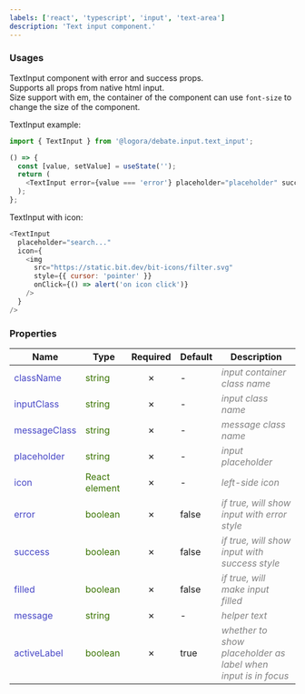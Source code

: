 ```yaml
---
labels: ['react', 'typescript', 'input', 'text-area']
description: 'Text input component.'
---
```



### Usages

TextInput component with error and success props.  
Supports all props from native html input.  
Size support with em, the container of the component can use `font-size` to change the size of the component.

TextInput example:

```js
import { TextInput } from '@logora/debate.input.text_input';
```

```js live
() => {
  const [value, setValue] = useState('');
  return (
    <TextInput error={value === 'error'} placeholder="placeholder" success={value === 'success'} onChange={(e) => setValue(e.target.value)} />
  );
};
```

TextInput with icon:

```js live
<TextInput
  placeholder="search..."
  icon={
    <img
      src="https://static.bit.dev/bit-icons/filter.svg"
      style={{ cursor: 'pointer' }}
      onClick={() => alert('on icon click')}
    />
  }
/>
```

### Properties
| **Name**      | **Type** | **Required** | **Default** | **Description** |
| ----------- | ----------- | :-----------: | ----------- | ----------- |
| <font color='#4646c6'>className</font> | <font color="#397300">string</font> | &cross; | - | <font color="grey">*input container class name*</font> |
| <font color='#4646c6'>inputClass</font> | <font color="#397300">string</font> | &cross; | - | <font color="grey">*input class name*</font> |
| <font color='#4646c6'>messageClass</font> | <font color="#397300">string</font> | &cross; | - | <font color="grey">*message class name*</font> |
| <font color='#4646c6'>placeholder</font> | <font color="#397300">string</font> | &cross; | - | <font color="grey">*input placeholder*</font> |
| <font color='#4646c6'>icon</font> | <font color="#397300">React element</font> | &cross; | - | <font color="grey">*left-side icon*</font> |
| <font color='#4646c6'>error</font> | <font color="#397300">boolean</font> | &cross; | false | <font color="grey">*if true, will show input with error style*</font> |
| <font color='#4646c6'>success</font> | <font color="#397300">boolean</font> | &cross; | false | <font color="grey">*if true, will show input with success style*</font> |
| <font color='#4646c6'>filled</font> | <font color="#397300">boolean</font> | &cross; | false | <font color="grey">*if true, will make input filled*</font> |
| <font color='#4646c6'>message</font> | <font color="#397300">string</font> | &cross; | - | <font color="grey">*helper text*</font> |
| <font color='#4646c6'>activeLabel</font> | <font color="#397300">boolean</font> | &cross; | true | <font color="grey">*whether to show placeholder as label when input is in focus*</font> |
